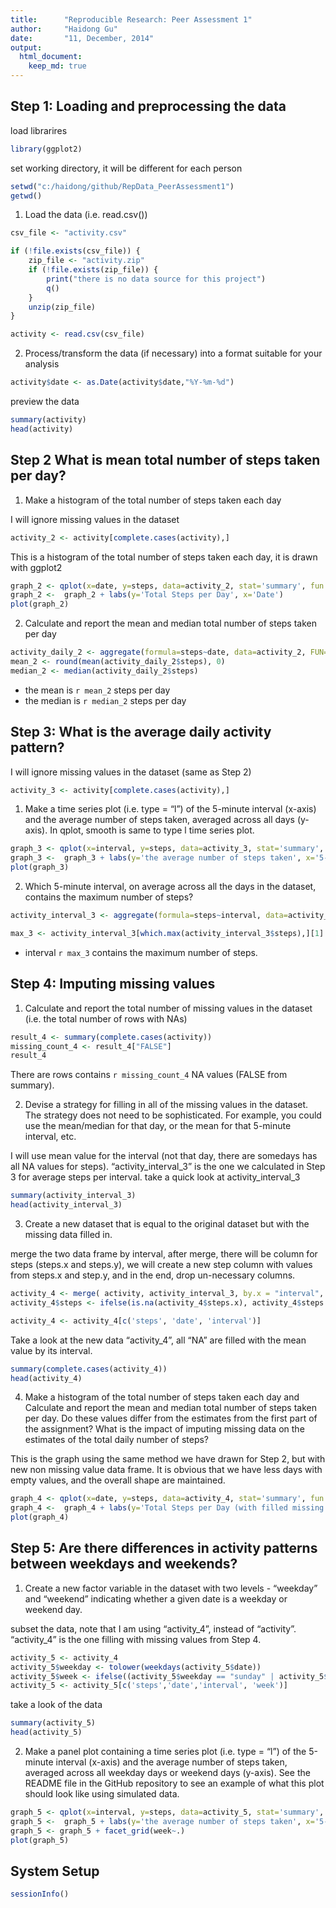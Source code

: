 ```yaml
---
title:      "Reproducible Research: Peer Assessment 1"
author:     "Haidong Gu"
date:       "11, December, 2014"
output: 
  html_document:
    keep_md: true
---
```



## Step 1: Loading and preprocessing the data

load librarires
```r
library(ggplot2)
```


set working directory, it will be different for each person
```r
setwd("c:/haidong/github/RepData_PeerAssessment1")
getwd()
```

1. Load the data (i.e. read.csv())

```r
csv_file <- "activity.csv"

if (!file.exists(csv_file)) {
    zip_file <- "activity.zip"
    if (!file.exists(zip_file)) {
        print("there is no data source for this project")
        q()
    }
    unzip(zip_file)
}

activity <- read.csv(csv_file)
```

2. Process/transform the data (if necessary) into a format suitable for your analysis

```r
activity$date <- as.Date(activity$date,"%Y-%m-%d")
```

preview the data

```r
summary(activity)
head(activity)
```

## Step 2 What is mean total number of steps taken per day?

1. Make a histogram of the total number of steps taken each day

I will ignore missing values in the dataset
```r
activity_2 <- activity[complete.cases(activity),]
```

This is a histogram of the total number of steps taken each day, it is drawn with ggplot2

```r
graph_2 <- qplot(x=date, y=steps, data=activity_2, stat='summary', fun.y=sum, geom='histogram')
graph_2 <-  graph_2 + labs(y='Total Steps per Day', x='Date')
plot(graph_2)
```


2. Calculate and report the mean and median total number of steps taken per day

```r
activity_daily_2 <- aggregate(formula=steps~date, data=activity_2, FUN=sum)
mean_2 <- round(mean(activity_daily_2$steps), 0)
median_2 <- median(activity_daily_2$steps)
```

* the mean is `r mean_2` steps per day  
* the median is `r median_2` steps per day

## Step 3: What is the average daily activity pattern?

I will ignore missing values in the dataset (same as Step 2)

```r
activity_3 <- activity[complete.cases(activity),]
```

1. Make a time series plot (i.e. type = "l") of the 5-minute interval (x-axis) and the average number of steps taken, averaged across all days (y-axis). In qplot, smooth is same to type l time series plot.

```r
graph_3 <- qplot(x=interval, y=steps, data=activity_3, stat='summary', fun.y=mean, geom='smooth')
graph_3 <-  graph_3 + labs(y='the average number of steps taken', x='5-minute interval')
plot(graph_3)
```

2. Which 5-minute interval, on average across all the days in the dataset, contains the maximum number of steps?
```r
activity_interval_3 <- aggregate(formula=steps~interval, data=activity_3, FUN=mean)

max_3 <- activity_interval_3[which.max(activity_interval_3$steps),][1]
```

* interval `r max_3` contains the maximum number of steps. 

## Step 4: Imputing missing values

1. Calculate and report the total number of missing values in the dataset (i.e. the total number of rows with NAs)

```r
result_4 <- summary(complete.cases(activity))
missing_count_4 <- result_4["FALSE"]
result_4
```

There are rows contains `r missing_count_4` NA values (FALSE from summary).  

2. Devise a strategy for filling in all of the missing values in the dataset. The strategy does not need to be sophisticated. For example, you could use the mean/median for that day, or the mean for that 5-minute interval, etc.

I will use mean value for the interval (not that day, there are somedays has all NA values for steps). "activity_interval_3" is the one we calculated in Step 3 for average steps per interval.
take a quick look at activity_interval_3
```r
summary(activity_interval_3)
head(activity_interval_3)
```

3. Create a new dataset that is equal to the original dataset but with the missing data filled in.

merge the two data frame by interval, after merge, there will be column for steps (steps.x and steps.y), we will create a new step column with values from steps.x and step.y, and in the end, drop un-necessary columns.

```r
activity_4 <- merge( activity, activity_interval_3, by.x = "interval", by.y = "interval", all.x = TRUE)
activity_4$steps <- ifelse(is.na(activity_4$steps.x), activity_4$steps.y, activity_4$steps.x)

activity_4 <- activity_4[c('steps', 'date', 'interval')]
```

Take a look at the new data "activity_4", all "NA" are filled with the mean value by its interval.

```r
summary(complete.cases(activity_4))
head(activity_4)
```

4. Make a histogram of the total number of steps taken each day and Calculate and report the mean and median total number of steps taken per day. Do these values differ from the estimates from the first part of the assignment? What is the impact of imputing missing data on the estimates of the total daily number of steps?

This is the graph using the same method we have drawn for Step 2, but with new non missing value data frame. It is obvious that we have less days with empty values, and the overall shape are maintained. 

```r
graph_4 <- qplot(x=date, y=steps, data=activity_4, stat='summary', fun.y=sum, geom='histogram')
graph_4 <-  graph_4 + labs(y='Total Steps per Day (with filled missing values) ', x='Date')
plot(graph_4)
```


## Step 5: Are there differences in activity patterns between weekdays and weekends?

1. Create a new factor variable in the dataset with two levels - "weekday" and "weekend" indicating whether a given date is a weekday or weekend day.

subset the data, note that I am using "activity_4", instead of "activity". "activity_4" is the one filling with missing values from Step 4.

```r
activity_5 <- activity_4
activity_5$weekday <- tolower(weekdays(activity_5$date))
activity_5$week <- ifelse((activity_5$weekday == "sunday" | activity_5$weekday == "saturday"), "Weekday", "Weekend")
activity_5 <- activity_5[c('steps','date','interval', 'week')]
```

take a look of the data
```r
summary(activity_5)
head(activity_5)
```

2. Make a panel plot containing a time series plot (i.e. type = "l") of the 5-minute interval (x-axis) and the average number of steps taken, averaged across all weekday days or weekend days (y-axis). See the README file in the GitHub repository to see an example of what this plot should look like using simulated data.

```r
graph_5 <- qplot(x=interval, y=steps, data=activity_5, stat='summary', fun.y=mean, geom='smooth')
graph_5 <-  graph_5 + labs(y='the average number of steps taken', x='5-minute interval')
graph_5 <- graph_5 + facet_grid(week~.)
plot(graph_5)
```


## System Setup
```r
sessionInfo()
```